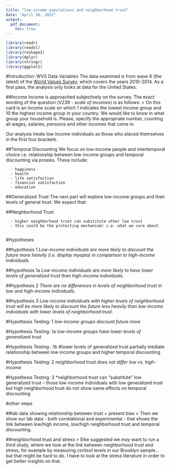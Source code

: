 ```yaml
---
title: "low-income populations and neighborhood trust"
date: "April 30, 2015"
output:
  pdf_document:
    toc: true
---
```

```r
library(readr)
library(readxl)
library(reshape2)
library(dplyr)
library(stringr)
library(ggplot2)
```

#Introduction: WVS Data Variables
The data examined is from wave 6 (the latest) of the [World Values Survey](http://www.worldvaluessurvey.org/WVSOnline.jsp), which covers the years 2010-2014. As a first pass, the analysis only looks at data for the United States.

##Income 
Income is approached subjectively on the survey. The exact wording of the question (*V239 - scale of incomes*) is as follows:
> On this card is an income scale on which 1 indicates the lowest income group and 10 the highest income group in your country. We would like to know in what group your household is. Please, specify the appropriate number, counting all wages, salaries, pensions and other incomes that come in. 

Our analysis treats low income individuals as those who placed themselves in the first four brackets.

##Temporal Discounting 
We focus on low-income people and intertemporal choice i.e. relationship between low-income groups and temporal discounting via proxies. These include:
      
      - happiness
      - health
      - life satisfaction
      - financial satisfaction
      - education

##Generalized Trust
The next part will explore low-income groups and their levels of general trust. We expect that:
      
##Neighborhood Trust 
  
      - higher neighborhood trust can substitute other low trust
      - this could be the protecting mechanism! i.e. what we care about    
      
#Hypotheses

##hypothesis 1
*Low-income individuals are more likely to discount the future more heavily (i.e. display myopia) in comparison to high-income individuals.*

##hypothesis 1a
*Low-income individuals are more likely to have lower levels of generalized trust than high-income individuals.*

##hypothesis 2
*There are no differences in levels of neighborhood trust in low and high-income individuals.*

##hypothesis 3
*Low-income individuals with higher levels of neighborhood trust will be more likely to discount the future less heavily than low-income individuals with lower levels of neighborhood trust.*

#Hypothesis Testing: 1
*low-income groups discount future more*

#Hypothesis Testing: 1a
*low-income groups have lower levels of generalized trust*

#Hypothesis Testing : 1b
#lower levels of generalized trust partially mediate relationship between low income groups and higher temporal discounting

#Hypothesis Testing: 2
*neighborhood trust does not differ low vs. high-income* 

#Hypothesis Testing: 3
*neighborhood trust can “substitute” low generalized trust – those low-income individuals with low generalized trust but high neighborhood trust do not show same effects on temporal discounting


#other steps

##lab data showing relationship between trust + present bias
> Then we show our lab data - both correlational and experimental - that shows the link between low/high income, low/high neighborhood trust and temporal discounting.

##neighborhood trust and stress 
> Elke suggested we *may* want to run a third study, where we look at the link between neighborhood trust and stress, for example by measuring cortisol levels in our Brooklyn sample... but that might be hard to do. I have to look at the stress literature in order to get better insights on that.




